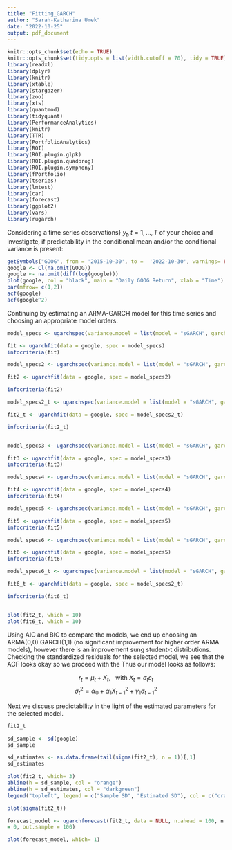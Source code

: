 ```yaml
---
title: "Fitting_GARCH"
author: "Sarah-Katharina Umek"
date: "2022-10-25"
output: pdf_document
---
```


```r
knitr::opts_chunk$set(echo = TRUE)
knitr::opts_chunk$set(tidy.opts = list(width.cutoff = 70), tidy = TRUE)
library(readxl)
library(dplyr)
library(knitr)
library(xtable)
library(stargazer)
library(zoo)
library(xts)
library(quantmod)
library(tidyquant)
library(PerformanceAnalytics)
library(knitr)
library(TTR)
library(PortfolioAnalytics)
library(ROI)
library(ROI.plugin.glpk)
library(ROI.plugin.quadprog)
library(ROI.plugin.symphony)
library(fPortfolio)
library(tseries)
library(lmtest)
library(car)
library(forecast)
library(ggplot2)
library(vars)
library(rugarch)
```

Considering a time series observations} $y_t , t = 1, . . . , T$ of your choice and investigate, if predictability in the conditional mean and/or the conditional variance is present:

```r

getSymbols("GOOG", from = '2015-10-30', to =  '2022-10-30', warnings= FALSE, auto.assign= TRUE)
google <- Cl(na.omit(GOOG))
google <- na.omit(diff(log(google)))
plot(google, col = "black", main = "Daily GOOG Return", xlab = "Time")
par(mfrow= c(1,2))
acf(google)
acf(google^2)

```

Continuing by estimating an ARMA-GARCH model for this time series and choosing an appropriate model orders.

```r
model_specs <- ugarchspec(variance.model = list(model = "sGARCH", garchOrder = c(1,1)), mean.model = list(armaOrder = c(1, 1), include.mean = FALSE), distribution.model = "norm")

fit <- ugarchfit(data = google, spec = model_specs)
infocriteria(fit)

model_specs2 <- ugarchspec(variance.model = list(model = "sGARCH", garchOrder = c(1,1)), mean.model = list(armaOrder = c(0, 0), include.mean = FALSE), distribution.model = "norm")

fit2 <- ugarchfit(data = google, spec = model_specs2)

infocriteria(fit2)

model_specs2_t <- ugarchspec(variance.model = list(model = "sGARCH", garchOrder = c(1,1)), mean.model = list(armaOrder = c(0, 0), include.mean = FALSE), distribution.model = "std")

fit2_t <- ugarchfit(data = google, spec = model_specs2_t)

infocriteria(fit2_t)


model_specs3 <- ugarchspec(variance.model = list(model = "sGARCH", garchOrder = c(1,1)), mean.model = list(armaOrder = c(0, 1), include.mean = FALSE), distribution.model = "norm")

fit3 <- ugarchfit(data = google, spec = model_specs3)
infocriteria(fit3)

model_specs4 <- ugarchspec(variance.model = list(model = "sGARCH", garchOrder = c(1,1)), mean.model = list(armaOrder = c(1, 0), include.mean = FALSE), distribution.model = "norm")

fit4 <- ugarchfit(data = google, spec = model_specs4)
infocriteria(fit4)

model_specs5 <- ugarchspec(variance.model = list(model = "sGARCH", garchOrder = c(1,1)), mean.model = list(armaOrder = c(2, 2), include.mean = FALSE), distribution.model = "norm")

fit5 <- ugarchfit(data = google, spec = model_specs5)
infocriteria(fit5)

model_specs6 <- ugarchspec(variance.model = list(model = "sGARCH", garchOrder = c(2,2)), mean.model = list(armaOrder = c(1, 1), include.mean = FALSE), distribution.model = "norm")

fit6 <- ugarchfit(data = google, spec = model_specs5)
infocriteria(fit6)

model_specs6_t <- ugarchspec(variance.model = list(model = "sGARCH", garchOrder = c(2,2)), mean.model = list(armaOrder = c(0, 0), include.mean = FALSE), distribution.model = "std")

fit6_t <- ugarchfit(data = google, spec = model_specs2_t)

infocriteria(fit6_t)


plot(fit2_t, which = 10)
plot(fit6_t, which = 10)

```

Using AIC and BIC to compare the models, we end up choosing an ARMA(0,0) GARCH(1,1) (no significant improvement for higher order ARMA models), however there is an improvement sung student-t distributions.  Checking the standardized residuals for the selected model, we see that the ACF looks okay so we proceed with the Thus our model looks as follows:\newline

$$r_t = \mu_t + X_t, \ \ \ \text{with} \  X_t = \sigma_t \varepsilon_t$$
$$\sigma_t^2 = \alpha_0 + \alpha_1 X_{t-1}^2 + \gamma_1 \sigma_{t-1}^2$$

Next we discuss predictability in the light of the estimated parameters for the selected model.

```r
fit2_t

sd_sample <- sd(google)
sd_sample

sd_estimates <- as.data.frame(tail(sigma(fit2_t), n = 1))[,1]
sd_estimates

plot(fit2_t, which= 3)
abline(h = sd_sample, col = "orange")
abline(h = sd_estimates, col = "darkgreen")
legend("topleft", legend = c("Sample SD", "Estimated SD"), col = c("orange", "darkgreen"), lty = 1:2, cex = 0.8)

plot(sigma(fit2_t))

```

```r
forecast_model <- ugarchforecast(fit2_t, data = NULL, n.ahead = 100, n.roll
= 0, out.sample = 100)

plot(forecast_model, which= 1) 
```


